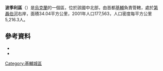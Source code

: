 '''波季利區'''（{{lang-uk|Подільський район|Podil's'kyi raion}}）是[[烏克蘭|烏克蘭]]的一個區，位於該國中北部，由首都[[基輔|基輔]]負責管轄，處於[[第聶伯河|第聶伯河]]右岸，面積34.04平方公里，2001年人口177,563，人口密度每平方公里5,216.3人。

==參考資料==
*{{URL|http://www.podilr.gov.ua}}
* {{cite web|title=Official website|url=http://www.podilr.gov.ua|work=Podilskyi Raion in the City of Kyiv's State Administration|accessdate=14 February 2013|language=uk|archive-date=2011-05-17|archive-url=https://web.archive.org/web/20110517163713/http://www.podilr.gov.ua/|dead-url=yes}}

{{coord|50|28|03|N|30|30|52|E|region:UA-30_type:city_source:kolossus-dewiki|display=title}}

{{基輔行政區劃}}
{{DEFAULTSORT:波季利}}
[[Category:基輔城區|Category:基輔城區]]

{{KievCity-geo-stub}}